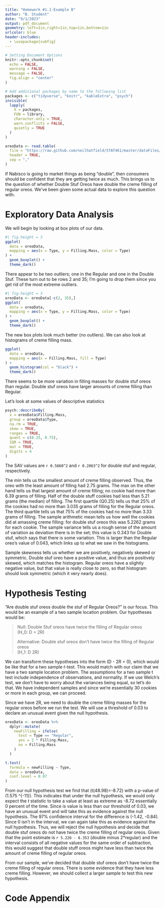 ```yaml
---
title: "Homework #1.1-Example B"
author: "B. Student"
date: "9/1/2023"
output: pdf_document
geometry: left=1in,right=1in,top=1in,bottom=1in
urlcolor: blue
header-includes:
  - \usepackage{subfig}
---
```


```r
# Setting Document Options
knitr::opts_chunk$set(
  echo = FALSE,
  warning = FALSE,
  message = FALSE,
  fig.align = "center"
)

# Add additional packages by name to the following list
packages <- c("tidyverse", "knitr", "kableExtra", "psych")
invisible(
  lapply(
    X = packages,
    FUN = library,
    character.only = TRUE,
    warn.conflicts = FALSE,
    quietly = TRUE
  )
)

oreoData <- read.table(
  file = "https://raw.github.com/neilhatfield/STAT461/master/dataFiles/oreo2.dat",
  header = TRUE,
  sep = ","
)

```

<!-- This will be a Proficient Example -->
<!-- *Note to Readers: Keep in mind that this example report still needed to meet the requirements of the assignment (e.g., explaining _every_ statistic) which would not necessarily happen in a standard report.* -->

If Nabisco is going to market things as being "double", then consumers should be confident that they are getting twice as much. This brings us to the question of whether Double Stuf Oreos have double the creme filling of regular oreos. We've been given some actual data to explore this question with.

# Exploratory Data Analysis

We will begin by looking at box plots of our data.
```r
#| fig.height = 3
ggplot(
  data = oreoData,
  mapping = aes(x = Type, y = Filling.Mass, color = Type)
) + 
  geom_boxplot() +
  theme_dark()
```

There appear to be two outliers; one in the Regular and one in the Double Stuf. These turn out to be rows 2 and 35; I'm going to drop them since you get rid of the most extreme outliers.

```r
#| fig.height = 3
oreoData <- oreoData[-c(2, 35),]
ggplot(
  data = oreoData,
  mapping = aes(x = Type, y = Filling.Mass, color = Type)
) + 
  geom_boxplot() +
  theme_dark()
```

The new box plots look much better (no outliers). We can also look at histograms of creme filling mass.

```r
ggplot(
  data = oreoData,
  mapping = aes(x = Filling.Mass, fill = Type)
) +
  geom_histogram(col = "black") +
  theme_dark()

```

There seems to be more variation in filling masses for double stuf oreos than regular. Double stuf oreos have larger amounts of creme filling than Regular.

Let's look at some values of descriptive statistics

```r
psych::describeBy(
  x = oreoData$Filling.Mass,
  group = oreoData$Type,
  na.rm = TRUE,
  skew = TRUE,
  ranges = TRUE,
  quant = c(0.25, 0.75),
  IQR = TRUE,
  mat = TRUE,
  digits = 4
)
```

The SAV values are `r 0.5860^2` and `r 0.2063^2` for double stuf and regular, respectively.

The min tells us the smallest amount of creme filling observed. Thus, the oreo with the least amount of filling had 2.75 grams. The max on the other hand tells us that largest amount of creme filling; no cookie had more than 6.39 grams of filling. Half of the double stuff cookies had less than 5.21 grams (the median) of filling. The first quartile (Q0.25) tells us that 25% of the cookies had no more than 3.035 grams of filling for the Regular oreos. The third quartile tells us that 75% of the cookies had no more than 3.33 grams of filling. The sample arithmetic mean tells us how well the cookies did at amassing creme filling: for double stuf oreos this was 5.2262 grams for each cookie. The sample variance tells us a rough sense of the amount of variation as deviation there is in the set; this value is 0.343 for Double stuf, which says that there is some variation. This is larger than the Regular oreo's value of 0.043, which links up to what we saw in the histograms.

Sample skewness tells us whether we are positively, negatively skewed or symmetric. Double stuf oreo have a positive value, and thus are positively skewed, which matches the histogram. Regular oreos have a slightly negative value, but that value is really close to zero, so that histogram should look symmetric (which it very nearly does).

# Hypothesis Testing

"Are double stuf oreos double the stuf of Regular Oreos?" is our focus. This would be an example of a two sample location problem. Our hypotheses would be:

> Null: Double Stuf oreos have twice the filling of Regular oreos  
> \(H_0: D = 2R\)
>  
> Alternative: Double stuf oreos don't have twice the filling of Regular oreos  
> \(H_1: D \neq 2R\)

We can transform these hypotheses into the form \(D - 2R = 0\), which would be like that for a two sample *t*-test. This would match with our claim that we have a two sample location problem. The assumptions for a two sample t test include independence of observations, and normality. If we use Welch's test, we don't have to worry about the variances being equal, so let's do that. We have independent samples and since we're essentially 30 cookies or more in each group, we can proceed. 

Since we have 2R, we need to double the creme filling masses for the regular oreos before we run the test. We will use a threshold of 0.03 to declare an unusual event given the null hypothesis.

```r
oreoData <- oreoData %>%
  dplyr::mutate(
    newFilling = ifelse(
      test = Type == "Regular",
      yes = 2 * Filling.Mass,
      no = Filling.Mass
    )
  )

t.test(
  formula = newFilling ~ Type,
  data = oreoData,
  conf.level = 0.97
)

```

From our null hypothesis test we find that \(t(48.98)=-8.72\) with a p-value of \(1.575 \times 10^{-11}\). This indicates that under the null hypothesis, we would only expect the *t* statistic to take a value at least as extreme as -8.72 essentially 0 percent of the time. Since is value is less than our threshold of 0.03, we have an unusual event and will take this as evidence against the null hypothesis. The 97% confidence interval for the difference is (-1.42, -0.84). Since 0 isn't in the interval, we can again take this as evidence against the null hypothesis. Thus, we will reject the null hypothesis and decide that double stuf oreos do not have twice the creme filling of regular oreos. Given that the point estimate is `r 5.226 - 6.353` (double minus 2*regular) and the interval consists of all negative values for the same order of subtraction, this would suggest that double stuff oreos might have less than twice the amount of creme filling of regular oreos.

From our sample, we've decided that double stuf oreos don't have twice the creme filling of regular oreos. There is some evidence that they have less creme filling. However, we should collect a larger sample to test this new hypothesis.

\newpage

# Code Appendix

```r

```
